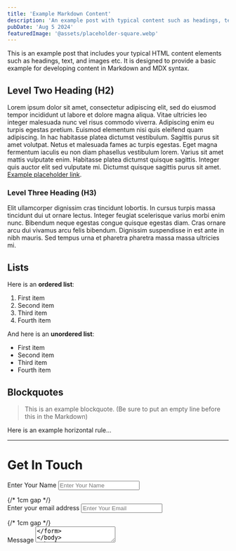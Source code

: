 ```yaml
---
title: 'Example Markdown Content'
description: 'An example post with typical content such as headings, text, and images etc.'
pubDate: 'Aug 5 2024'
featuredImage: '@assets/placeholder-square.webp'
---
```


This is an example post that includes your typical HTML content elements such as headings, text, and images etc. It is designed to provide a basic example for developing content in Markdown and MDX syntax.



## Level Two Heading (H2)

Lorem ipsum dolor sit amet, consectetur adipiscing elit, sed do eiusmod tempor incididunt ut labore et dolore magna aliqua. Vitae ultricies leo integer malesuada nunc vel risus commodo viverra. Adipiscing enim eu turpis egestas pretium. Euismod elementum nisi quis eleifend quam adipiscing. In hac habitasse platea dictumst vestibulum. Sagittis purus sit amet volutpat. Netus et malesuada fames ac turpis egestas. Eget magna fermentum iaculis eu non diam phasellus vestibulum lorem. Varius sit amet mattis vulputate enim. Habitasse platea dictumst quisque sagittis. Integer quis auctor elit sed vulputate mi. Dictumst quisque sagittis purus sit amet. [Example placeholder link](#).


### Level Three Heading (H3)

Elit ullamcorper dignissim cras tincidunt lobortis. In cursus turpis massa tincidunt dui ut ornare lectus. Integer feugiat scelerisque varius morbi enim nunc. Bibendum neque egestas congue quisque egestas diam. Cras ornare arcu dui vivamus arcu felis bibendum. Dignissim suspendisse in est ante in nibh mauris. Sed tempus urna et pharetra pharetra massa massa ultricies mi.


## Lists

Here is an **ordered list**:

1. First item
2. Second item
3. Third item
4. Fourth item

And here is an **unordered list**:

+ First item
+ Second item
+ Third item
+ Fourth item

## Blockquotes

> This is an example blockquote. (Be sure to put an empty line before this in the Markdown)

Here is an example horizontal rule...

---

# Get In Touch

<form>
  <label for="name" style={{ display: 'block', marginBottom: '8px', fontSize: '16px', fontWeight: 'bold' }}>Enter Your Name</label>
  <input 
    id="name" 
    type="text" 
    placeholder="Enter Your Name" 
    style={{
      width: '100%', 
      padding: '10px', 
      fontSize: '16px', 
      backgroundColor: '#f1f1f1',  // Fixed background color hex code
      border: '1px solid #ccc', 
      borderRadius: '4px', 
      color: '#333'
    }} 
  />
</form>

<div style={{ marginBottom: '1cm' }}></div> {/* 1cm gap */}

<form>
  <label for="email" style={{ display: 'block', marginBottom: '8px', fontSize: '16px', fontWeight: 'bold' }}>Enter your email address</label>
  <input 
    id="email" 
    type="email" 
    placeholder="Enter Your Email" 
    style={{
      width: '100%', 
      padding: '10px', 
      fontSize: '16px', 
      backgroundColor: '#f1f1f1',  // Fixed background color hex code
      border: '1px solid #ccc', 
      borderRadius: '4px', 
      color: '#333'
    }} 
  />
</form>

<div style={{ marginBottom: '1cm' }}></div> {/* 1cm gap */}

<form>
  <label htmlFor="message" style={{ display: 'block', marginBottom: '15px', fontSize: '16px', fontWeight: 'bold' }}>Message</label>
  <textarea 
    id="message" 
    placeholder="Message" 
    style={{
      width: '100%', 
      height: '3.5cm',  // Set the height to 3.5 cm
      padding: '10px', 
      fontSize: '16px', 
      backgroundColor: '#f1f1f1',  // Fixed background color hex code
      border: '1px solid #ccc', 
      borderRadius: '4px', 
      color: '#333',
      boxSizing: 'border-box',  // Ensure padding is included in the height
      resize: 'none',  // Disable resizing of the textarea
      overflow: 'auto',  // Ensure overflow handling
      lineHeight: '1.2',  // Control the line height to prevent excessive spacing
    }} 
  />
</form>

